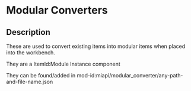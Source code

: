 # Modular Converters

## Description

These are used to convert existing items into modular items when placed into the workbench.  
They are a ItemId:Module Instance component  
They can be found/added in mod-id:miapi/modular_converter/any-path-and-file-name.json

